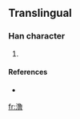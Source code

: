 {{also|瀂}}
==Translingual==

===Han character===
{{Han char|rn=85|rad=水|as=12|sn=15|four=|canj=水弓田日 (ENWA), X水弓田日 (XENWA)}}

# {{defn|Han|sort=水12}}

====References====
* {{Han ref|kx=0652.321|hdz=31746.021|uh=6F9B|ud=28571}}

[[fr:澛]]